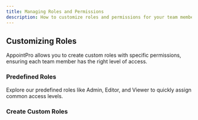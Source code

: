 ```yaml
---
title: Managing Roles and Permissions
description: How to customize roles and permissions for your team members.
---
```


## Customizing Roles

AppointPro allows you to create custom roles with specific permissions, ensuring each team member has the right level of access.

### Predefined Roles

Explore our predefined roles like Admin, Editor, and Viewer to quickly assign common access levels.

### Create Custom Roles 